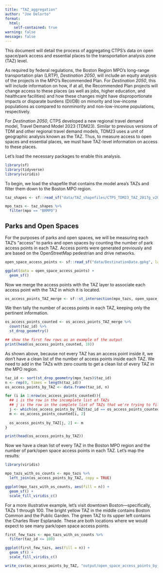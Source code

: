 ```yaml
---
title: "TAZ_aggregation"
author: "Joe Delorto"
format: 
  html:
    self-contained: true
warning: false
message: false
---
```


This document will detail the process of aggregating CTPS's data on open space/park access and essential places to the transportation analysis zone (TAZ) level.

As required by federal regulations, the Boston Region MPO's long-range transportation plan (LRTP), _Destination 2050_, will include an equity analysis of the projects in the MPO's Recommended Plan. For _Destination 2050_, this will include information on how, if at all, the Recommended Plan projects will change access to these places (as well as jobs, higher education, and healthcare facilities) and how these changes might have disproportionate impacts or disparate burdens (DI/DB) on minority and low-income populations as compared to nonminority and non-low-income populations, respectively.

For _Destination 2050_, CTPS developed a new regional travel demand model, Travel Demand Model 2023 (TDM23). Similar to previous versions of TDM and other regional travel demand models, TDM23 uses a unit of geographic analysis known as the TAZ. Thus, to measure access to open spaces and essential places, we must have TAZ-level information on access to these places.

Let's load the necessary packages to enable this analysis.

```r
library(sf)
library(tidyverse)
library(viridis)
```

To begin, we load the shapefile that contains the model area's TAZs and filter them down to the Boston MPO region.

```r
taz_shapes <- sf::read_sf("data/TAZ_shapefiles/CTPS_TDM23_TAZ_2017g_v202303.shp")

mpo_tazs <- taz_shapes %>%
  filter(mpo == "BRMPO")
```

## Parks and Open Spaces

For the purposes of parks and open spaces, we will be measuring each TAZ's "access" to parks and open spaces by counting the number of park access points in each TAZ. Access points were generated previously and are based on the OpenStreetMap pedestrian and drive networks.

```r
open_space_access_points <- sf::read_sf("data/DestinationData.gpkg", layer = "OpenSpaceAccess_PT")
```

```r
ggplot(data = open_space_access_points) + 
  geom_sf() 
```

Now we merge the access points with the TAZ layer to associate each access point with the TAZ in which it is located.

```r
os_access_points_TAZ_merge <- sf::st_intersection(mpo_tazs, open_space_access_points)
```

We then tally the number of access points in each TAZ, keeping only the pertinent information.

```r
os_access_points_counted <- os_access_points_TAZ_merge %>% 
  count(taz_id) %>% 
  st_drop_geometry()

## show the first few rows as an example of the output
print(head(os_access_points_counted, 10))
```

As shown above, because not every TAZ has an access point inside it, we don't have a clean list of the number of access points inside each TAZ. We need to add in the TAZs with zero counts to get a clean list of every TAZ in the MPO region.
 
```r
taz_id <- sort(st_drop_geometry(mpo_tazs)$taz_id)
n <- rep(0, times = length(taz_id))
os_access_points_by_TAZ <- data.frame(taz_id, n)

for (i in 1:nrow(os_access_points_counted)){
  ## i is the row in the incomplete list of TAZs
  ## j is the row in the complete list of TAZs that we're trying to fill
  j <- which(os_access_points_by_TAZ$taz_id == os_access_points_counted$taz_id[i])
  m <- os_access_points_counted[i, 2]
  
  os_access_points_by_TAZ[j, 2] <- m
}

print(head(os_access_points_by_TAZ))
```

Now we have a clean list of every TAZ in the Boston MPO region and the number of park/open space access points in each TAZ. Let's map the results:

```r
library(viridis)

mpo_tazs_with_os_counts <- mpo_tazs %>% 
  left_join(os_access_points_by_TAZ, copy = TRUE)

ggplot(mpo_tazs_with_os_counts, aes(fill = n)) + 
  geom_sf() + 
  scale_fill_viridis_c()
```

For a more illustrative example, let's visit downtown Boston—specifically, TAZs 1 through 100. The bright yellow TAZ in the middle contains Boston Common and the Public Garden. The green TAZ to its upper left contains the Charles River Esplanade. These are both locations where we would expect to see many park/open space access points.

```r
first_few_tazs <- mpo_tazs_with_os_counts %>% 
  filter(taz_id <= 100)

ggplot(first_few_tazs, aes(fill = n)) + 
  geom_sf() + 
  scale_fill_viridis_c()
```

```r
write_csv(os_access_points_by_TAZ, "output/open_space_access_points_by_TAZ.csv")
```

